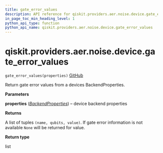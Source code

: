 ```yaml
---
title: gate_error_values
description: API reference for qiskit.providers.aer.noise.device.gate_error_values
in_page_toc_min_heading_level: 1
python_api_type: function
python_api_name: qiskit.providers.aer.noise.device.gate_error_values
---
```


# qiskit.providers.aer.noise.device.gate\_error\_values

<span id="qiskit.providers.aer.noise.device.gate_error_values" />

`gate_error_values(properties)` [GitHub](https://github.com/qiskit/qiskit-aer/tree/stable/0.9/qiskit/providers/aer/noise/device/parameters.py "view source code")

Return gate error values from a devices BackendProperties.

**Parameters**

**properties** ([*BackendProperties*](qiskit.providers.models.BackendProperties "qiskit.providers.models.BackendProperties")) – device backend properties

**Returns**

A list of tuples `(name, qubits, value)`. If gate error information is not available `None` will be returned for value.

**Return type**

list

